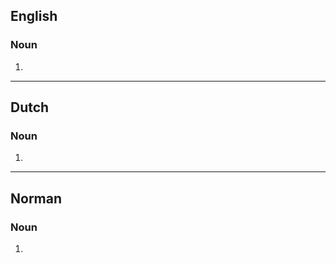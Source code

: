 ==English==

===Noun===
{{head|en|noun form}}

# {{plural of|en|colporteur}}

----

==Dutch==

===Noun===
{{head|nl|noun plural form}}

# {{plural of|nl|colporteur}}

----

==Norman==

===Noun===
{{head|nrf|noun plural form}}

# {{plural of|nrf|colporteux}}